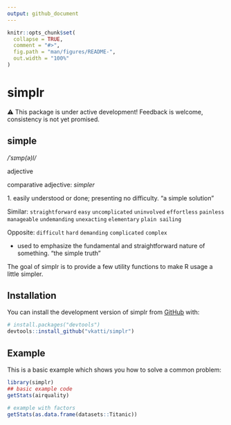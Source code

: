 ```yaml
---
output: github_document
---
```


<!-- README.md is generated from README.Rmd. Please edit that file -->

```r
knitr::opts_chunk$set(
  collapse = TRUE,
  comment = "#>",
  fig.path = "man/figures/README-",
  out.width = "100%"
)
```

# simplr

<!-- badges: start -->

<!-- badges: end -->

⚠️ This package is under active development! Feedback is welcome, consistency is not yet promised.

## simple

*/ˈsɪmp(ə)l/*

adjective

comparative adjective: *simpler*

1\. easily understood or done; presenting no difficulty. "a simple solution"

Similar: `straightforward` `easy` `uncomplicated` `uninvolved` `effortless` `painless` `manageable` `undemanding` `unexacting` `elementary` `plain sailing`

Opposite: `difficult` `hard` `demanding` `complicated` `complex`

-   used to emphasize the fundamental and straightforward nature of something. "the simple truth"

The goal of simplr is to provide a few utility functions to make R usage a little simpler.

## Installation

You can install the development version of simplr from [GitHub](https://github.com/) with:

``` r
# install.packages("devtools")
devtools::install_github("vkatti/simplr")
```

## Example

This is a basic example which shows you how to solve a common problem:

```r
library(simplr)
## basic example code
getStats(airquality)
```

```r
# example with factors
getStats(as.data.frame(datasets::Titanic))
```
